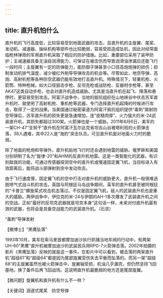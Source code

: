 ```yaml
---
---
---
```

title: 直升机怕什么
---




直升机的飞行高度低，比较容易受到地面武器的攻击，且直升机的主旋翼、尾桨、发动机、减速器、操纵机构等部件也比较脆弱，容易受损造成坠机，因此对经常面临枪林弹雨的军用直升机采取了相应的防护措施。比如，重要部位采用了装甲防护；主减速器具备无油自润滑能力，可保证在被击伤而导致润滑油渗漏后还能飞行一段时间；主旋翼有一定的防弹能力，能防御子弹甚至小口径高炮炮弹的损伤；抑制发动机排气温度，减少被红外制导导弹攻击的机会等。尽管如此，地空导弹、高炮、高射机枪等各种防空武器仍能有效地打击直升机。特殊情况下，轻重机枪、火箭筒、特种枪械，如大口径狙击步枪、反坦克枪或战防枪、反器材步枪等，甚至AK47这类自动步枪，也会对直升机造成威胁。尤其是当直升机在起飞、降落和悬停时，更容易受到攻击。阿富汗战争中，当地的抵抗组织在山地峡谷中伏击苏军直升机时，就使用了高射机枪、重机枪等武器，专门选择直升机起降的时候进行攻击，取得了一定的战果。当美国通过秘密渠道为阿富汗抵抗组织提供“毒刺”肩射防空导弹后，苏军直升机的损失更是急速增加，连“皮糙肉厚”、火力强大的米-24武装直升机，其损失都超过300架。火箭弹也是一个威胁。2011年8月6日，美军的一架CH-47“支努干”直升机在阿富汗瓦尔达克省坦吉山谷被塔利班的火箭弹击落，38人遇难，其中22人是“海豹”突击队员。可见直升机面对地面火力时的脆弱。

除了地面的枪炮和导弹外，直升机贴地飞行时还会遇到地雷的威胁。俄罗斯和美国分别研制了名为“旋律-20”和AHM的反直升机地雷。这是一类智能化的武器，有识别敌我的功能，可通过传感器探测空中的直升机或慢速固定翼飞机，当目标进入有效距离后，能将战斗部弹射到空中发动攻击。

由于飞行速度慢，固定翼飞机的空中打击对直升机的威胁更大。直升机一般很难逃脱喷气式战斗机的攻击。英国与阿根廷马岛战争期间，英军的直升机甚至被阿根廷的“卡普兰”螺旋桨式攻击机击落过。不仅是固定翼飞机，敌人的武装直升机也是重大的威胁。两伊战争中，伊拉克的米-24与伊朗的AH-1多次爆发了武装直升机之间的空战。正如“最好的反坦克武器就是坦克本身”这句话一样，未来对付直升机最有效的武器，也将会是具备空战能力的武装直升机。（石坚）

“毒刺”导弹发射





【微博士】“黑鹰坠落”

1993年10月，美军在索马里首都摩加迪沙执行抓捕当地军阀的行动中，有两架UH-60“黑鹰”直升机被摩加迪沙的武装民兵用RPG-7火箭弹击落。2002年拍摄的影片《黑鹰坠落》反映的就是这一事件。在影片中可以看到，被击落的两架直升机“超级61”和“超级64”都是因为尾部旋翼受伤失去平衡而坠落的。而另一架“超级68”的主旋翼虽然也被火箭弹击中，旋翼轴受损，机油几乎漏完，但仍然坚持飞回基地，换了备件后再飞回战场。这说明直升机最脆弱的地方还是尾部旋翼。

【微问题】旋翼机和直升机有什么不一样？

【关键词】涵道式尾桨　防空导弹